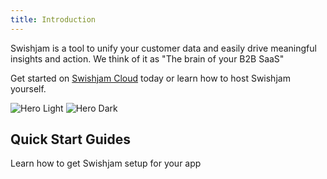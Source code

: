 ```yaml
---
title: Introduction
---
```

Swishjam is a tool to unify your customer data and easily drive meaningful insights and action. We think of it as "The brain of your B2B SaaS"

Get started on <a href="https://app.swishjam.com/register">Swishjam Cloud</a> today or learn how to host Swishjam yourself.

<img
  className="block dark:hidden border border-1 rounded-md"
  src="/images/hero.png"
  alt="Hero Light"
/>
<img
  className="hidden dark:block border-grey-100 border-1 rounded-md"
  src="/images/hero.png"
  alt="Hero Dark"
/>

## Quick Start Guides 

Learn how to get Swishjam setup for your app

<CardGroup cols={2}>
  <Card
    title="React"
    icon="square-js"
    href="/docs/react"
  >
  </Card>
  <Card
    title="Javascript"
    icon="square-js"
    href="/docs/javascript"
  >
  </Card>
</CardGroup>
